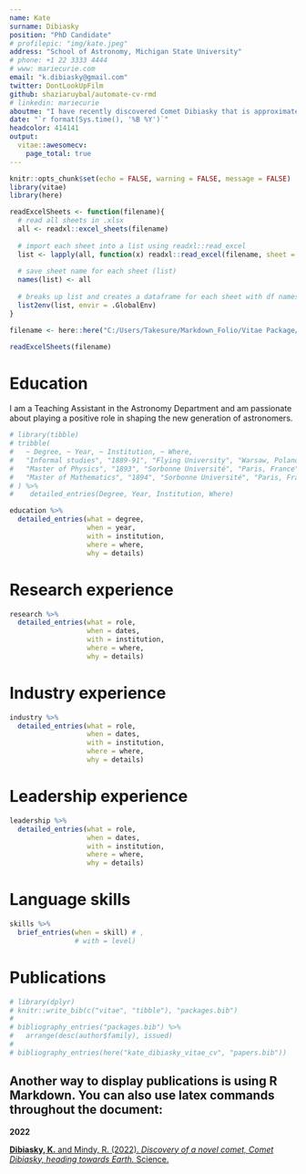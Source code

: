 ```yaml
---
name: Kate
surname: Dibiasky
position: "PhD Candidate"
# profilepic: "img/kate.jpeg"
address: "School of Astronomy, Michigan State University"
# phone: +1 22 3333 4444
# www: mariecurie.com
email: "k.dibiasky@gmail.com"
twitter: DontLookUpFilm
github: shaziaruybal/automate-cv-rmd
# linkedin: mariecurie
aboutme: "I have recently discovered Comet Dibiasky that is approximately 10-15km in size, and based on my orbital calculations is estimated to strike Earth in 6 months and 14 days"
date: "`r format(Sys.time(), '%B %Y')`"
headcolor: 414141
output: 
  vitae::awesomecv:
    page_total: true
---
```


```r
knitr::opts_chunk$set(echo = FALSE, warning = FALSE, message = FALSE)
library(vitae)
library(here)
```

```r
readExcelSheets <- function(filename){
  # read all sheets in .xlsx 
  all <- readxl::excel_sheets(filename)
  
  # import each sheet into a list using readxl::read_excel
  list <- lapply(all, function(x) readxl::read_excel(filename, sheet = x))
  
  # save sheet name for each sheet (list)
  names(list) <- all
  
  # breaks up list and creates a dataframe for each sheet with df names matching sheet names
  list2env(list, envir = .GlobalEnv)
}
```

```r
filename <- here::here("C:/Users/Takesure/Markdown_Folio/Vitae Package/db.xlsx")

readExcelSheets(filename)
```

<!-- # Some stuff about me -->

<!--  * I poisoned myself doing research. -->
<!--  * I was the first woman to win a Nobel prize -->
<!--  * I was the first person and only woman to win a Nobel prize in two different sciences. -->

# Education
I am a Teaching Assistant in the Astronomy Department and am passionate about playing a positive role in shaping the new generation of astronomers. 


```r
# library(tibble)
# tribble(
#   ~ Degree, ~ Year, ~ Institution, ~ Where,
#   "Informal studies", "1889-91", "Flying University", "Warsaw, Poland",
#   "Master of Physics", "1893", "Sorbonne Université", "Paris, France",
#   "Master of Mathematics", "1894", "Sorbonne Université", "Paris, France"
# ) %>% 
#    detailed_entries(Degree, Year, Institution, Where)

education %>% 
  detailed_entries(what = degree,
                   when = year,
                   with = institution,
                   where = where,
                   why = details)
```

# Research experience
```r
research %>% 
  detailed_entries(what = role,
                   when = dates,
                   with = institution,
                   where = where,
                   why = details)
```


# Industry experience
```r
industry %>% 
  detailed_entries(what = role,
                   when = dates,
                   with = institution,
                   where = where,
                   why = details)
```

# Leadership experience
```r
leadership %>% 
  detailed_entries(what = role,
                   when = dates,
                   with = institution,
                   where = where,
                   why = details)
```

\newpage

# Language skills
```r
skills %>% 
  brief_entries(when = skill) # ,
                # with = level)
```

<!-- # Nobel Prizes -->

<!-- ```{r} -->
<!-- tribble( -->
<!--   ~Year, ~Type, ~Desc, -->
<!--   1903, "Physics", "Awarded for her work on radioactivity with Pierre Curie and Henri Becquerel", -->
<!--   1911, "Chemistry", "Awarded for the discovery of radium and polonium" -->
<!-- ) %>% -->
<!-- brief_entries( -->
<!--   glue::glue("Nobel Prize in {Type}"), -->
<!--   Year, -->
<!--   Desc -->
<!-- ) -->
<!-- ``` -->

# Publications

```r
# library(dplyr)
# knitr::write_bib(c("vitae", "tibble"), "packages.bib")
# 
# bibliography_entries("packages.bib") %>%
#   arrange(desc(author$family), issued)
# 
# bibliography_entries(here("kate_dibiasky_vitae_cv", "papers.bib")) 
```

## Another way to display publications is using R Markdown. You can also use latex commands throughout the document:

\setlength{\leftskip}{0cm}
**2022**

\setlength{\leftskip}{1cm}
[**Dibiasky, K.** and Mindy, R. (2022). *Discovery of a novel comet, Comet Dibiasky, heading towards Earth.* Science.](https://media.giphy.com/media/q9CS6tp1oM45pmj19U/giphy.gif) 
